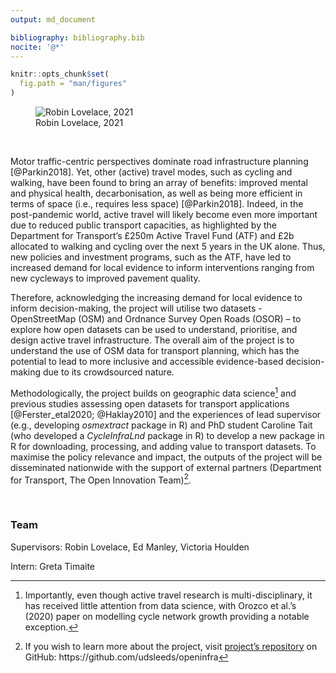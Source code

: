 ```yaml
---
output: md_document

bibliography: bibliography.bib 
nocite: '@*'
---
```


```r
knitr::opts_chunk$set(
  fig.path = "man/figures"
)
```

![Robin Lovelace, 2021](man/figures/feature_image.png)

<br>

Motor traffic-centric perspectives dominate road infrastructure planning [@Parkin2018]. Yet, other (active) travel modes, such as cycling and walking, have been found to bring an array of benefits: improved mental and physical health, decarbonisation, as well as being more efficient in terms of space (i.e., requires less space) [@Parkin2018]. Indeed, in the post-pandemic world, active travel will likely become even more important due to reduced public transport capacities, as highlighted by the Department for Transport’s £250m Active Travel Fund (ATF) and £2b allocated to walking and cycling over the next 5 years in the UK alone. Thus, new policies and investment programs, such as the ATF, have led to increased demand for local evidence to inform interventions ranging from new cycleways to improved pavement quality.

Therefore, acknowledging the increasing demand for local evidence to inform decision-making, the project will utilise two datasets - OpenStreetMap (OSM) and Ordnance Survey Open Roads (OSOR) – to explore how open datasets can be used to understand, prioritise, and design active travel infrastructure. The overall aim of the project is to understand the use of OSM data for transport planning, which has the potential to lead to more inclusive and accessible evidence-based decision-making due to its crowdsourced nature. 

Methodologically, the project builds on geographic data science^[Importantly, even though active travel research is multi-disciplinary, it has received little attention from data science, with Orozco et al.’s (2020) paper on modelling cycle network growth providing a notable exception.] and previous studies assessing open datasets for transport applications [@Ferster_etal2020; @Haklay2010] and the experiences of lead supervisor (e.g., developing *osmextract* package in R) and PhD student Caroline Tait (who developed a *CycleInfraLnd* package in R) to develop a new package in R for downloading, processing, and adding value to transport datasets. To maximise the policy relevance and impact, the outputs of the project will be disseminated nationwide with the support of external partners (Department for Transport, The Open Innovation Team)^[If you wish to learn more about the project, visit [project’s repository](https://github.com/udsleeds/openinfra) on GitHub: https://github.com/udsleeds/openinfra].


<br>

### Team

Supervisors: Robin Lovelace, Ed Manley, Victoria Houlden

Intern: Greta Timaite
